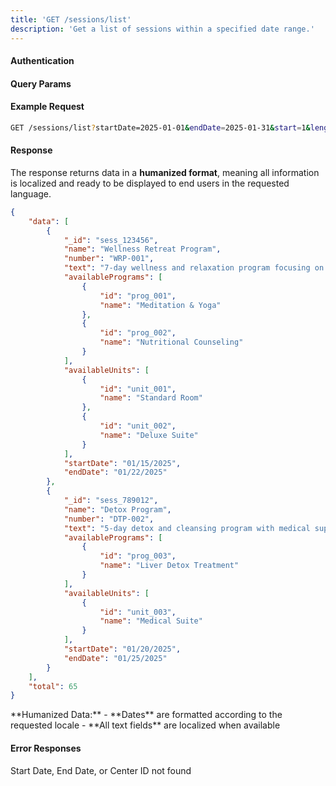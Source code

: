 ```yaml
---
title: 'GET /sessions/list'
description: 'Get a list of sessions within a specified date range.'
---
```


<Snippet file="humanized-format-note.mdx" />

#### Authentication

<Snippet file="authentication-info.mdx" />

#### Query Params

<Snippet file="date-range-params.mdx" />

<Snippet file="pagination-params.mdx" />

#### Example Request

```bash
GET /sessions/list?startDate=2025-01-01&endDate=2025-01-31&start=1&length=25
```

#### Response

The response returns data in a **humanized format**, meaning all information is localized and ready to be displayed to end users in the requested language.

```json
{
	"data": [
		{
			"_id": "sess_123456",
			"name": "Wellness Retreat Program",
			"number": "WRP-001",
			"text": "7-day wellness and relaxation program focusing on mindfulness and rejuvenation",
			"availablePrograms": [
				{
					"id": "prog_001",
					"name": "Meditation & Yoga"
				},
				{
					"id": "prog_002",
					"name": "Nutritional Counseling"
				}
			],
			"availableUnits": [
				{
					"id": "unit_001",
					"name": "Standard Room"
				},
				{
					"id": "unit_002",
					"name": "Deluxe Suite"
				}
			],
			"startDate": "01/15/2025",
			"endDate": "01/22/2025"
		},
		{
			"_id": "sess_789012",
			"name": "Detox Program",
			"number": "DTP-002",
			"text": "5-day detox and cleansing program with medical supervision",
			"availablePrograms": [
				{
					"id": "prog_003",
					"name": "Liver Detox Treatment"
				}
			],
			"availableUnits": [
				{
					"id": "unit_003",
					"name": "Medical Suite"
				}
			],
			"startDate": "01/20/2025",
			"endDate": "01/25/2025"
		}
	],
	"total": 65
}
```

<Snippet file="date-formatting-note.mdx" />

<Note>
	**Humanized Data:** - **Dates** are formatted according to the requested
	locale - **All text fields** are localized when available
</Note>

<Snippet file="pagination-note.mdx" />

#### Error Responses

<Snippet file="common-error-responses.mdx" />

<ResponseField name="404" type="Not Found">
	Start Date, End Date, or Center ID not found
</ResponseField>
